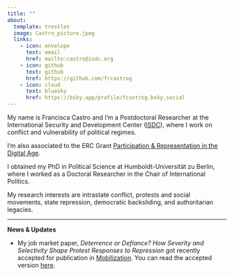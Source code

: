 ---
title: ""
about:
  template: trestles
  image: Castro_picture.jpeg
  links:
    - icon: envelope
      text: email
      href: mailto:castro@isdc.org
    - icon: github
      text: github
      href: https://github.com/frcastrog
    - icon: cloud
      text: bluesky
      href: https://bsky.app/profile/fcastrog.bsky.social
---

My name is Francisca Castro and I'm a Postdoctoral Researcher at the International Security and Development Center ([ISDC](https://isdc.org/)), where I work on conflict and vulnerability of political regimes.

I'm also associated to the ERC Grant [Participation & Representation in the Digital Age](https://www.prd-erc.eu/).

I obtained my PhD in Political Science at Humboldt-Universität zu Berlin, where I worked as a Doctoral Researcher in the Chair of International Politics.

My research interests are intrastate conflict, protests and social movements, state repression, democratic backsliding, and authoritarian legacies.

---

**News & Updates**

- My job market paper, *Deterrence or Defiance? How Severity and Selectivity Shape Protest Responses to Repression* got recently accepted for publication in [Mobilization](https://meridian.allenpress.com/mobilization). You can read the accepted version [here](https://francisca-castro.com/research/articles/state-repression/Deterrence_or_Defiance.pdf).  